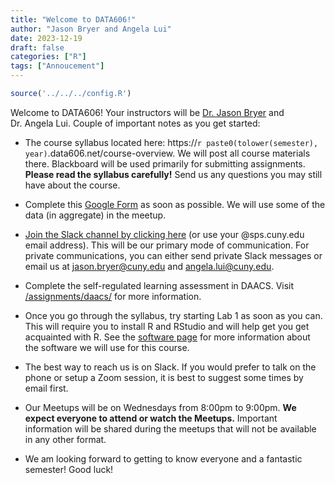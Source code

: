 ```yaml
---
title: "Welcome to DATA606!"
author: "Jason Bryer and Angela Lui"
date: 2023-12-19
draft: false
categories: ["R"]
tags: ["Annoucement"]
---
```


```r
source('../../../config.R')

```

Welcome to DATA606! Your instructors will be [Dr. Jason Bryer](https://bryer.org) and Dr. Angela Lui. Couple of important notes as you get started:

* The course syllabus located here: https://`r paste0(tolower(semester), year)`.data606.net/course-overview. We will post all course materials there. Blackboard will be used primarily for submitting assignments. **Please read the syllabus carefully!** Send us any questions you may still have about the course.

* Complete this [Google Form](`r formative_assessment`) as soon as possible. We will use some of the data (in aggregate) in the meetup.

* [Join the Slack channel by clicking here](`r slack_invite_link`) (or use your @sps.cuny.edu email address). This will be our primary mode of communication. For private communications, you can either send private Slack messages or email us at [jason.bryer@cuny.edu](mailto:jason.bryer@cuny.edu) and [angela.lui@cuny.edu](mailto:angela.lui@cuny.edu).

* Complete the self-regulated learning assessment in DAACS. Visit [/assignments/daacs/](/assignments/daacs/) for more information.

* Once you go through the syllabus, try starting Lab 1 as soon as you can. This will require you to install R and RStudio and will help get you get acquainted with R. See the [software page](/course-overview/software/) for more information about the software we will use for this course.

* The best way to reach us is on Slack. If you would prefer to talk on the phone or setup a Zoom session, it is best to suggest some times by email first.

* Our Meetups will be on Wednesdays from 8:00pm to 9:00pm. **We expect everyone to attend or watch the Meetups.** Important information will be shared during the meetups that will not be available in any other format.

* We am looking forward to getting to know everyone and a fantastic semester! Good luck!

<!--more-->

